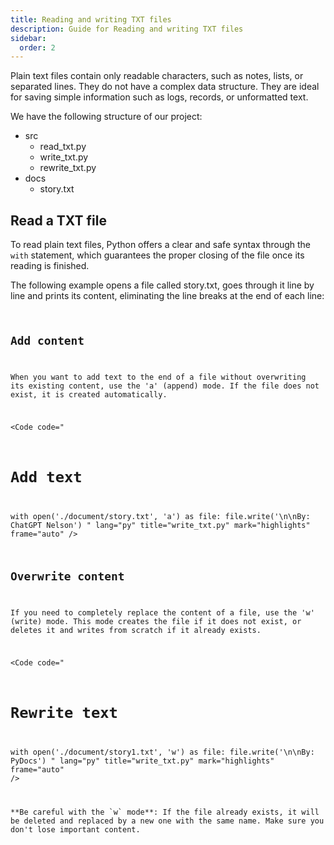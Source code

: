 ```yaml
---
title: Reading and writing TXT files
description: Guide for Reading and writing TXT files
sidebar:
  order: 2
---
```



Plain text files contain only readable characters, such as notes, lists, or separated lines. They do not have a complex data structure. They are ideal for saving simple information such as logs, records, or unformatted text.

We have the following structure of our project:

<FileTree>

- src
  - read_txt.py
  - write_txt.py
  - rewrite_txt.py
- docs
  - story.txt


</FileTree>

## Read a TXT file

To read plain text files, Python offers a clear and safe syntax through the `with` statement, which guarantees the proper closing of the file once its reading is finished.

The following example opens a file called story.txt, goes through it line by line and prints its content, eliminating the line breaks at the end of each line:

<Code 
code="
with open('./docs/story.txt', 'r') as file:
    for line in file:
        print(line.strip())
" 
lang="py" 
title="read_txt.py" 
mark="highlights" 
frame="auto" />

## Add content

When you want to add text to the end of a file without overwriting its existing content, use the 'a' (append) mode. If the file does not exist, it is created automatically.

<Code 
code="
# Add text
with open('./document/story.txt', 'a') as file:
    file.write('\n\nBy: ChatGPT Nelson')
" 
lang="py" 
title="write_txt.py" 
mark="highlights" 
frame="auto" />

## Overwrite content

If you need to completely replace the content of a file, use the 'w' (write) mode. This mode creates the file if it does not exist, or deletes it and writes from scratch if it already exists.

<Code 
code="
# Rewrite text
with open('./document/story1.txt', 'w') as file:
    file.write('\n\nBy: PyDocs')
" 
lang="py" 
title="write_txt.py" 
mark="highlights" 
frame="auto" />

<Aside type="danger">
**Be careful with the `w` mode**: If the file already exists, it will be deleted and replaced by a new one with the same name. Make sure you don't lose important content.
</Aside>
